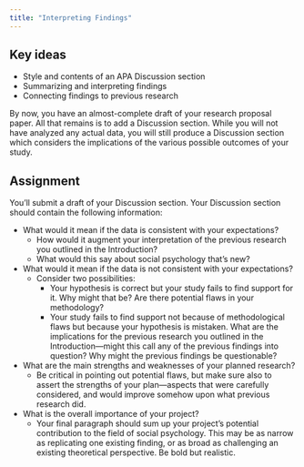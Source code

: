 ```yaml
---
title: "Interpreting Findings"
---
```


## Key ideas

- Style and contents of an APA Discussion section
- Summarizing and interpreting findings
- Connecting findings to previous research


By now, you have an almost-complete draft of your research proposal paper. All that remains is to add a Discussion section. While you will not have analyzed any actual data, you will still produce a Discussion section which considers the implications of the various possible outcomes of your study. 


## Assignment

You’ll submit a draft of your Discussion section. Your Discussion section should contain the following information:

- What would it mean if the data is consistent with your expectations?
    - How would it augment your interpretation of the previous research you outlined in the Introduction?
    - What would this say about social psychology that’s new?
- What would it mean if the data is not consistent with your expectations?
    - Consider two possibilities:
        - Your hypothesis is correct but your study fails to find support for it. Why might that be? Are there potential flaws in your methodology?
        - Your study fails to find support not because of methodological flaws but because your hypothesis is mistaken. What are the implications for the previous research you outlined in the Introduction—might this call any of the previous findings into question? Why might the previous findings be questionable?
- What are the main strengths and weaknesses of your planned research?
    - Be critical in pointing out potential flaws, but make sure also to assert the strengths of your plan—aspects that were carefully considered, and would improve somehow upon what previous research did.
- What is the overall importance of your project?
    - Your final paragraph should sum up your project’s potential contribution to the field of social psychology. This may be as narrow as replicating one existing finding, or as broad as challenging an existing theoretical perspective. Be bold but realistic.
